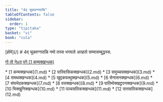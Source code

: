 ```yaml
---
title: "4व् चूळवग्गपाळि"
tableOfContents: false
sidebar:
  order: 1
type: "tipitaka"
basket: "vi"
book: "cula"
---
```



<Paragraph type="center" book="cula">
[होमे](/)
</Paragraph>

<Paragraph type="center" book="cula">
# 4व् चूळवग्गपाळि
</Paragraph>

<Paragraph number="1" type="center" book="cula">
नमो तस्स भगवतो अरहतो सम्मासम्बुद्धस्स.

[गो तो नेxत् पगे (1 कम्मक्खन्धक)](1.md)



</Paragraph>

<TableOfContents book="cula" section="4">
* [1 कम्मक्खन्धक](1.md)
* [2 पारिवासिकक्खन्धक](2.md)
* [3 समुच्चयक्खन्धक](3.md)
* [4 समथक्खन्धक](4.md)
* [5 खुद्दकवत्थुक्खन्धक](5.md)
* [6 सेनासनक्खन्धक](6.md)
* [7 संघभेदकक्खन्धक](7.md)
* [8 वत्तक्खन्धक](8.md)
* [9 पातिमोक्खट्ठपनक्खन्धक](9.md)
* [10 भिक्खुनिक्खन्धक](10.md)
* [11 पञ्चसतिकक्खन्धक](11.md)
* [12 सत्तसतिकक्खन्धक](12.md)
</TableOfContents>